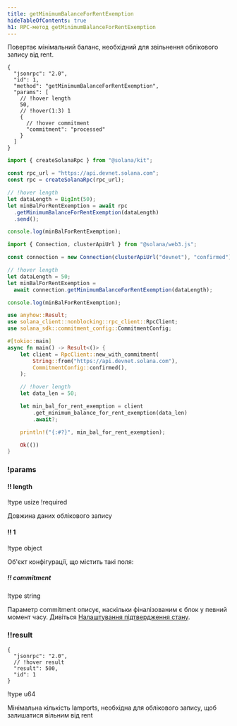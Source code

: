```yaml
---
title: getMinimumBalanceForRentExemption
hideTableOfContents: true
h1: RPC-метод getMinimumBalanceForRentExemption
---
```


Повертає мінімальний баланс, необхідний для звільнення облікового запису від
rent.

<APIMethod>

```jsonc !!request curl
{
  "jsonrpc": "2.0",
  "id": 1,
  "method": "getMinimumBalanceForRentExemption",
  "params": [
    // !hover length
    50,
    // !hover(1:3) 1
    {
      // !hover commitment
      "commitment": "processed"
    }
  ]
}
```

```ts !!request title="Kit"
import { createSolanaRpc } from "@solana/kit";

const rpc_url = "https://api.devnet.solana.com";
const rpc = createSolanaRpc(rpc_url);

// !hover length
let dataLength = BigInt(50);
let minBalForRentExemption = await rpc
  .getMinimumBalanceForRentExemption(dataLength)
  .send();

console.log(minBalForRentExemption);
```

```ts !!request title="web3.js"
import { Connection, clusterApiUrl } from "@solana/web3.js";

const connection = new Connection(clusterApiUrl("devnet"), "confirmed");

// !hover length
let dataLength = 50;
let minBalForRentExemption =
  await connection.getMinimumBalanceForRentExemption(dataLength);

console.log(minBalForRentExemption);
```

```rs !!request title="Rust"
use anyhow::Result;
use solana_client::nonblocking::rpc_client::RpcClient;
use solana_sdk::commitment_config::CommitmentConfig;

#[tokio::main]
async fn main() -> Result<()> {
    let client = RpcClient::new_with_commitment(
        String::from("https://api.devnet.solana.com"),
        CommitmentConfig::confirmed(),
    );

    // !hover length
    let data_len = 50;

    let min_bal_for_rent_exemption = client
        .get_minimum_balance_for_rent_exemption(data_len)
        .await?;

    println!("{:#?}", min_bal_for_rent_exemption);

    Ok(())
}
```

### !params

#### !! length

!type usize !required

Довжина даних облікового запису

#### !! 1

!type object

Об'єкт конфігурації, що містить такі поля:

##### !! commitment

!type string

Параметр commitment описує, наскільки фіналізованим є блок у певний момент часу.
Дивіться
[Налаштування підтвердження стану](/docs/rpc#configuring-state-commitment).

### !!result

```jsonc !response
{
  "jsonrpc": "2.0",
  // !hover result
  "result": 500,
  "id": 1
}
```

!type u64

Мінімальна кількість lamports, необхідна для облікового запису, щоб залишатися
вільним від rent

</APIMethod>
